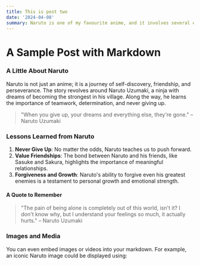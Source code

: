 ```yaml
---
title: This is post two
date: '2024-04-08'
summary: Naruto is one of my favourite anime, and it involves several emotions that people tend to enjoy.
---
```


# A Sample Post with Markdown

### A Little About Naruto

Naruto is not just an anime; it is a journey of self-discovery, friendship, and perseverance. The story revolves around Naruto Uzumaki, a ninja with dreams of becoming the strongest in his village. Along the way, he learns the importance of teamwork, determination, and never giving up.

> "When you give up, your dreams and everything else, they're gone." – Naruto Uzumaki

### Lessons Learned from Naruto

1. **Never Give Up**: No matter the odds, Naruto teaches us to push forward.
2. **Value Friendships**: The bond between Naruto and his friends, like Sasuke and Sakura, highlights the importance of meaningful relationships.
3. **Forgiveness and Growth**: Naruto's ability to forgive even his greatest enemies is a testament to personal growth and emotional strength.

#### A Quote to Remember

> "The pain of being alone is completely out of this world, isn't it? I don't know why, but I understand your feelings so much, it actually hurts." – Naruto Uzumaki

### Images and Media

You can even embed images or videos into your markdown. For example, an iconic Naruto image could be displayed using: